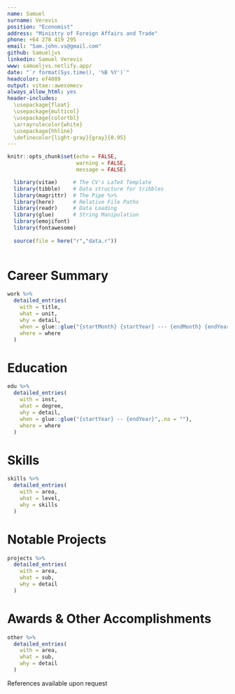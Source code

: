 ```yaml
---
name: Samuel
surname: Verevis
position: "Economist"
address: "Ministry of Foreign Affairs and Trade"
phone: +64 278 419 295
email: "Sam.john.vs@gmail.com"
github: Samueljvs
linkedin: Samuel Verevis
www: samueljvs.netlify.app/
date: "`r format(Sys.time(), '%B %Y')`"
headcolor: ef4089
output: vitae::awesomecv
always_allow_html: yes
header-includes:
  \usepackage{float}
  \usepackage{multicol}
  \usepackage{colortbl}
  \arrayrulecolor{white}
  \usepackage{hhline}
  \definecolor{light-gray}{gray}{0.95}
---
```


```r
knitr::opts_chunk$set(echo = FALSE,
                      warning = FALSE,
                      message = FALSE)

  library(vitae)     # The CV's LaTeX Template
  library(tibble)    # Data structure for tribbles
  library(magrittr)  # The Pipe %>%
  library(here)      # Relative File Paths
  library(readr)     # Data Loading
  library(glue)      # String Manipulation
  library(emojifont)
  library(fontawesome)
  
  source(file = here("r","data.r"))
  
```

# Career Summary

```r
work %>%
  detailed_entries(
    with = title,
    what = unit,
    why = detail,
    when = glue::glue("{startMonth} {startYear} --- {endMonth} {endYear}",.na = ""),
    where = where
  )
```

# Education

```r
edu %>%
  detailed_entries(
    with = inst,
    what = degree,
    why = detail,
    when = glue::glue("{startYear} -- {endYear}",.na = ""),
    where = where
  )
```

# Skills

```r
skills %>%
  detailed_entries(
    with = area,
    what = level,
    why = skills
  )
```

# Notable Projects

```r
projects %>%
  detailed_entries(
    with = area,
    what = sub,
    why = detail
  )
```

# Awards & Other Accomplishments 


```r

other %>%
  detailed_entries(
    with = area,
    what = sub,
    why = detail
  )
```

\vspace{12pt}

References available upon request







